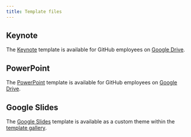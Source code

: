 ```yaml
---
title: Template files
---
```


## Keynote

The [Keynote](presentation-formats#object-Object-Keynote) template is available for GitHub employees on [Google Drive](https://drive.google.com/file/d/1rneeYAzbt7yZrqMjkzBTNKxkNH8h24ok).

## PowerPoint

The [PowerPoint](presentation-formats#object-Object-PowerPoint) template is available for GitHub employees on [Google Drive](https://drive.google.com/file/d/1mnxk1oVKw1-RtAy5iQpXPSNbxBvbrKox).

## Google Slides

The [Google Slides](presentation-formats#object-Object-Google-Slides) template is available as a custom theme within the [template gallery](https://docs.google.com/presentation/u/0/?tgif=d&ftv=1).

